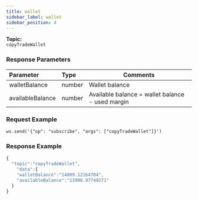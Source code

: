 ```yaml
---
title: wallet
sidebar_label: wallet
sidebar_position: 4
---
```


**Topic:**<br/>
`copyTradeWallet`

### Response Parameters
| Parameter | Type | Comments|
|:----- |:-----|----- |
|walletBalance |number |Wallet balance |
|availableBalance |number |Available balance = wallet balance - used margin |

### Request Example

<Tabs>
<TabItem value="console" label="Console">

```http
ws.send('{"op": "subscribe", "args": ["copyTradeWallet"]}')
```

</TabItem>
</Tabs>

### Response Example

<Tabs>
<TabItem value="js linear" label="linear">

```javascript
{
  "topic":"copyTradeWallet",
    "data":{
    "walletBalance":"14009.12164704",
    "availableBalance":"13998.97749271"
  }
}
```
</TabItem>
</Tabs>